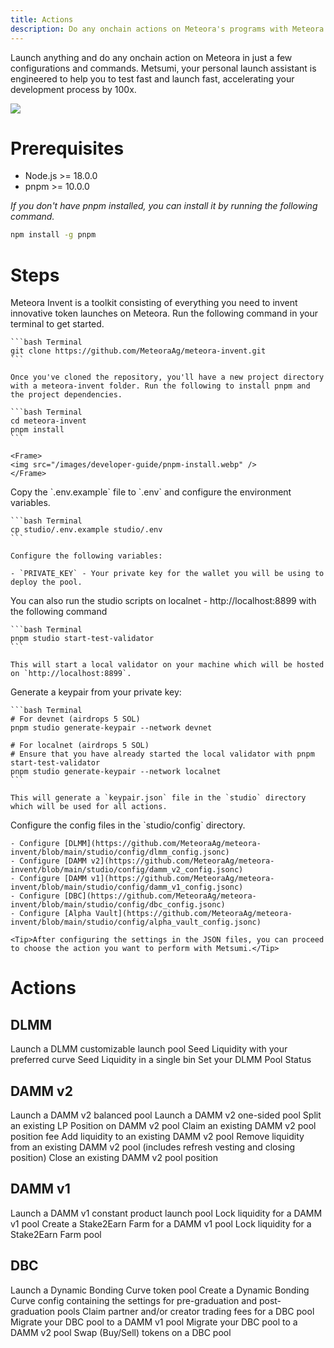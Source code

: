 ```yaml
---
title: Actions
description: Do any onchain actions on Meteora's programs with Meteora Invent
---
```


Launch anything and do any onchain action on Meteora in just a few configurations and commands. Metsumi, your personal launch assistant is engineered to help you to test fast and launch fast, accelerating your development process by 100x.

<Frame>
  <img src="/images/metsumi/metsumi-7.webp" />
</Frame>


# Prerequisites

- Node.js >= 18.0.0
- pnpm >= 10.0.0

*If you don't have pnpm installed, you can install it by running the following command.*

```bash Terminal
npm install -g pnpm
```

# Steps

<Steps>
  <Step title="Clone and Setup Meteora Invent">
    Meteora Invent is a toolkit consisting of everything you need to invent innovative token launches on Meteora. Run the following command in your terminal to get started.

    ```bash Terminal
    git clone https://github.com/MeteoraAg/meteora-invent.git
    ```

    Once you've cloned the repository, you'll have a new project directory with a meteora-invent folder. Run the following to install pnpm and the project dependencies. 

    ```bash Terminal
    cd meteora-invent
    pnpm install
    ```

    <Frame>
    <img src="/images/developer-guide/pnpm-install.webp" />
    </Frame>
  </Step>

  <Step title="Setup Environment Variables">
    Copy the `.env.example` file to `.env` and configure the environment variables.

    ```bash Terminal
    cp studio/.env.example studio/.env
    ```

    Configure the following variables:

    - `PRIVATE_KEY` - Your private key for the wallet you will be using to deploy the pool.
  </Step>

  <Step title="Optional: Start a Local Test Validator">
    You can also run the studio scripts on localnet - http://localhost:8899 with the following command

    ```bash Terminal
    pnpm studio start-test-validator
    ```

    This will start a local validator on your machine which will be hosted on `http://localhost:8899`.
  </Step>

  <Step title="Generate Keypair">
    Generate a keypair from your private key:

    ```bash Terminal
    # For devnet (airdrops 5 SOL)
    pnpm studio generate-keypair --network devnet

    # For localnet (airdrops 5 SOL)
    # Ensure that you have already started the local validator with pnpm start-test-validator
    pnpm studio generate-keypair --network localnet
    ```

    This will generate a `keypair.json` file in the `studio` directory which will be used for all actions.
  </Step>

  <Step title="Configure Pool Settings">
    Configure the config files in the `studio/config` directory.

    - Configure [DLMM](https://github.com/MeteoraAg/meteora-invent/blob/main/studio/config/dlmm_config.jsonc)
    - Configure [DAMM v2](https://github.com/MeteoraAg/meteora-invent/blob/main/studio/config/damm_v2_config.jsonc)
    - Configure [DAMM v1](https://github.com/MeteoraAg/meteora-invent/blob/main/studio/config/damm_v1_config.jsonc)
    - Configure [DBC](https://github.com/MeteoraAg/meteora-invent/blob/main/studio/config/dbc_config.jsonc)
    - Configure [Alpha Vault](https://github.com/MeteoraAg/meteora-invent/blob/main/studio/config/alpha_vault_config.jsonc)

    <Tip>After configuring the settings in the JSON files, you can proceed to choose the action you want to perform with Metsumi.</Tip>
  </Step>
</Steps>

# Actions

## DLMM

<CardGroup>
  <Card title="Launch a DLMM pool" icon="bolt-lightning" iconType="solid" href="/developer-guide/quick-launch/dlmm-launch-pool">
    Launch a DLMM customizable launch pool
  </Card>
  <Card title="Seed Liquidity" icon="seedling" iconType="solid" href="https://github.com/MeteoraAg/meteora-invent?tab=readme-ov-file#dlmm-actions">
    Seed Liquidity with your preferred curve
  </Card>
  <Card title="Seed Liquidity Single Bin" icon="trash" iconType="solid" href="https://github.com/MeteoraAg/meteora-invent?tab=readme-ov-file#dlmm-actions">
    Seed Liquidity in a single bin
  </Card>
  <Card title="Set Pool Status" icon="signal-bars" iconType="solid" href="https://github.com/MeteoraAg/meteora-invent?tab=readme-ov-file#dlmm-actions">
    Set your DLMM Pool Status
  </Card>
</CardGroup>

## DAMM v2

<CardGroup>
  <Card title="Launch a DAMM v2 balanced pool" icon="scale-balanced" iconType="solid" href="/developer-guide/quick-launch/damm-v2-launch-pool">
    Launch a DAMM v2 balanced pool
  </Card>
  <Card title="Launch a DAMM v2 one-sided pool" icon="scale-unbalanced" iconType="solid" href="/developer-guide/quick-launch/damm-v2-launch-pool">
    Launch a DAMM v2 one-sided pool
  </Card>
  <Card title="Split position" icon="split" iconType="solid" href="https://github.com/MeteoraAg/meteora-invent?tab=readme-ov-file#damm-v2-actions">
    Split an existing LP Position on DAMM v2 pool
  </Card>
  <Card title="Claim Position Fee" icon="money-bill-1" iconType="solid" href="https://github.com/MeteoraAg/meteora-invent?tab=readme-ov-file#damm-v2-actions">
    Claim an existing DAMM v2 pool position fee
  </Card>
  <Card title="Add Liquidity" icon="plus" iconType="solid" href="https://github.com/MeteoraAg/meteora-invent?tab=readme-ov-file#damm-v2-actions">
    Add liquidity to an existing DAMM v2 pool
  </Card>
  <Card title="Remove Liquidity" icon="minus" iconType="solid" href="https://github.com/MeteoraAg/meteora-invent?tab=readme-ov-file#damm-v2-actions">
    Remove liquidity from an existing DAMM v2 pool (includes refresh vesting and closing position)
  </Card>
  <Card title="Close Position" icon="xmark" iconType="solid" href="https://github.com/MeteoraAg/meteora-invent?tab=readme-ov-file#damm-v2-actions">
    Close an existing DAMM v2 pool position
  </Card>
</CardGroup>

## DAMM v1

<CardGroup>
  <Card title="Launch a DAMM v1 pool" icon="rocket" iconType="solid" href="/developer-guide/quick-launch/damm-v1-launch-pool">
    Launch a DAMM v1 constant product launch pool
  </Card>
  <Card title="Lock Liquidity" icon="lock" iconType="solid" href="https://github.com/MeteoraAg/meteora-invent?tab=readme-ov-file#damm-v1-actions">
    Lock liquidity for a DAMM v1 pool
  </Card>
  <Card title="Create a Stake2Earn Farm" icon="farm" iconType="solid" href="https://github.com/MeteoraAg/meteora-invent?tab=readme-ov-file#damm-v1-actions">
    Create a Stake2Earn Farm for a DAMM v1 pool
  </Card>
  <Card title="Lock Liquidity for Stake2Earn Farm Pool" icon="lock-a" iconType="solid" href="https://github.com/MeteoraAg/meteora-invent?tab=readme-ov-file#damm-v1-actions">
    Lock liquidity for a Stake2Earn Farm pool
  </Card>
</CardGroup>

## DBC

<CardGroup>
  <Card title="Launch a DBC token pool" icon="chart-simple" iconType="solid" href="/developer-guide/quick-launch/dbc-token-launch-pool">
    Launch a Dynamic Bonding Curve token pool
  </Card>
  <Card title="Create a DBC Config" icon="gear" iconType="solid" href="https://github.com/MeteoraAg/meteora-invent?tab=readme-ov-file#dbc-actions">
    Create a Dynamic Bonding Curve config containing the settings for pre-graduation and post-graduation pools
  </Card>
  <Card title="Claim Trading Fees" icon="money-bill" iconType="solid" href="https://github.com/MeteoraAg/meteora-invent?tab=readme-ov-file#dbc-actions">
    Claim partner and/or creator trading fees for a DBC pool
  </Card>
  <Card title="Migrate to DAMM v1" icon="house" iconType="solid" href="https://github.com/MeteoraAg/meteora-invent?tab=readme-ov-file#dbc-actions">
    Migrate your DBC pool to a DAMM v1 pool
  </Card>
  <Card title="Migrate to DAMM v2" icon="house-heart" iconType="solid" href="https://github.com/MeteoraAg/meteora-invent?tab=readme-ov-file#dbc-actions">
    Migrate your DBC pool to a DAMM v2 pool
  </Card>
  <Card title="Swap (Buy/Sell)" icon="arrows-split-up-and-left" iconType="solid" href="https://github.com/MeteoraAg/meteora-invent?tab=readme-ov-file#dbc-actions">
    Swap (Buy/Sell) tokens on a DBC pool
  </Card>
</CardGroup>